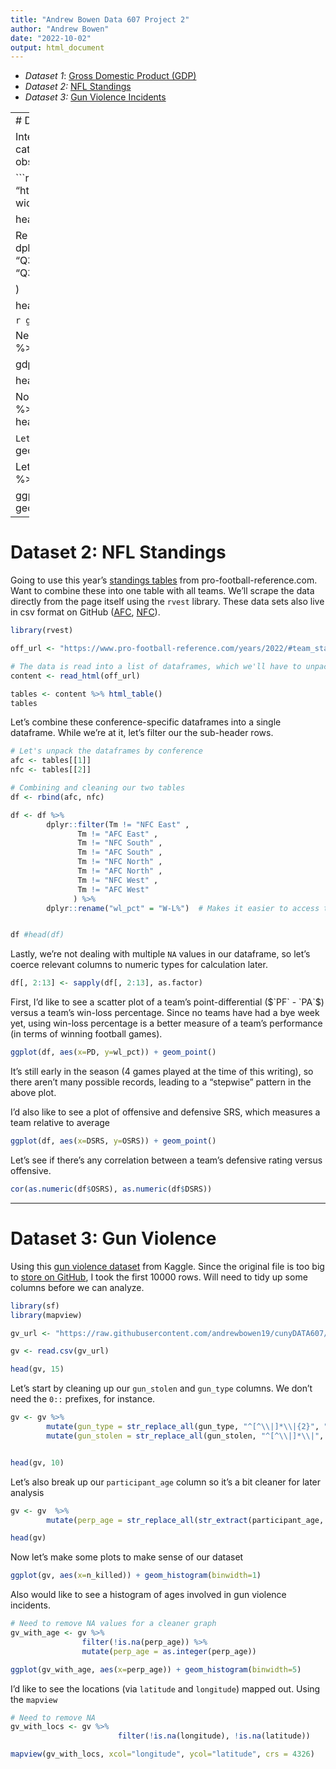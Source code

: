 ```yaml
---
title: "Andrew Bowen Data 607 Project 2"
author: "Andrew Bowen"
date: "2022-10-02"
output: html_document
---
```


- *Dataset 1*: [Gross Domestic Product (GDP)](https://apps.bea.gov/iTable/iTable.cfm?reqid=19&step=3&isuri=1&nipa_table_list=5&categories=survey)
- *Dataset 2:* [NFL Standings](https://www.pro-football-reference.com/years/2022/#team_stats)
- *Dataset 3:* [Gun Violence Incidents](https://www.kaggle.com/datasets/jameslko/gun-violence-data?resource=download)

---
# Dataset 1: GDP Table

Interested to see the breakdown of GDP and its different characteristics in each category. I'd like to clean this table so each observation (year & quarter) form an observation (row) within our dataset.
```r
library(tidyverse)
library(dplyr)
library(ggplot2)
```


```r
gdp_data_url <- "https://raw.githubusercontent.com/andrewbowen19/cunyDATA607/main/data/gdp-wide-data.csv"
gdp <- read.csv(gdp_data_url, header=TRUE, skip=5)

head(gdp)
```

Re-naming some columns for readability
```r
gdp <- gdp %>%
          dplyr::rename("category" = "X",
                        "2020.Q1" = "Q1",
                        "2020.Q2" = "Q2",
                        "2020.Q3" = "Q3",
                        "2020.Q4" = "Q4",
                        "2021.Q1" = "Q1.1",
                        "2021.Q2" = "Q2.1",
                        "2021.Q3" = "Q3.1",
                        "2021.Q4" = "Q4.1",
                        "2022.Q1" = "Q1.2",
                        "2022.Q2" = "Q2.2",
                        
                        )

head(gdp)
```

```r
gdp$category
```

Need to transpose the dataframe in order to get it into "long format"
```r
gdp <- gdp %>% 
          gather(quarter, GDP, 3:12) 

gdp$category <- trimws(gdp$category, which = c("both")) # trimming whitespace
    

head(gdp)
```

Now let's make some plots. First let's get mean GDP by category
```r
 
gdp_avg <- gdp %>%
              group_by(category) %>%
              summarise(mean_gdp = mean(GDP))
head(gdp_avg)

```
Let's see GDP by category
```r
ggplot(gdp_avg, aes(x =category, y=mean_gdp)) + geom_bar(stat='identity') + theme(axis.text.x = element_text(angle = 90))
```

Let's try our hand at a "time series" and compare imorts to exports
```r
imp_exp <-gdp %>%
            dplyr::filter( category == 'Imports' | category == 'Exports')

ggplot(imp_exp, aes(x =quarter, y=GDP, fill=category)) + geom_point(aes(colour=factor(category)))
```


---

# Dataset 2: NFL Standings
Going to use this year's [standings tables](https://www.pro-football-reference.com/years/2022/#AFC) from pro-football-reference.com. Want to combine these into one table with all teams. We'll scrape the data directly from the page itself using the `rvest` library. These data sets also live in csv format on GitHub ([AFC](https://raw.githubusercontent.com/andrewbowen19/cunyDATA607/main/data/afc-standings.csv), [NFC](https://raw.githubusercontent.com/andrewbowen19/cunyDATA607/main/data/nfc-standings.csv)).
```r
library(rvest)
```


```r
off_url <- "https://www.pro-football-reference.com/years/2022/#team_stats"
```

```r
# The data is read into a list of dataframes, which we'll have to unpack by conference
content <- read_html(off_url)

tables <- content %>% html_table()
tables
```

Let's combine these conference-specific dataframes into a single dataframe. While we're at it, let's filter our the sub-header rows.
```r
# Let's unpack the dataframes by conference
afc <- tables[[1]]
nfc <- tables[[2]]

# Combining and cleaning our two tables
df <- rbind(afc, nfc) 

df <- df %>%
        dplyr::filter(Tm != "NFC East" ,
               Tm != "AFC East" ,
               Tm != "NFC South" ,
               Tm != "AFC South" ,
               Tm != "NFC North" ,
               Tm != "AFC North" ,
               Tm != "NFC West" ,
               Tm != "AFC West"
              ) %>%
        dplyr::rename("wl_pct" = "W-L%")  # Makes it easier to access this column when renamed


df #head(df)
```
Lastly, we're not dealing with multiple `NA` values in our dataframe, so let's coerce relevant columns to numeric types for calculation later.
```r
df[, 2:13] <- sapply(df[, 2:13], as.factor)
```


First, I'd like to see a scatter plot of a team's point-differential ($`PF` - `PA`$) versus a team's win-loss percentage. Since no teams have had a bye week yet, using win-loss percentage is a better measure of a team's performance (in terms of winning football games).
```r
ggplot(df, aes(x=PD, y=wl_pct)) + geom_point()
```
It's still early in the season (4 games played at the time of this writing), so there aren't many possible records, leading to a "stepwise" pattern in the above plot.


I'd also like to see a plot of offensive and defensive SRS, which measures a team relative to average
```r
ggplot(df, aes(x=DSRS, y=OSRS)) + geom_point()
```
Let's see if there's any correlation between a team's defensive rating versus offensive.
```r
cor(as.numeric(df$OSRS), as.numeric(df$DSRS))
```


---

# Dataset 3: Gun Violence
Using this [gun violence dataset](https://www.kaggle.com/datasets/jameslko/gun-violence-data?resource=download) from Kaggle. Since the original file is too big to [store on GitHub](https://raw.githubusercontent.com/andrewbowen19/cunyDATA607/main/data/gun-violence-sample.csv), I took the first 10000 rows. Will need to tidy up some columns before we can analyze. 
```r
library(sf)
library(mapview)
```


```r
gv_url <- "https://raw.githubusercontent.com/andrewbowen19/cunyDATA607/main/data/gun-violence-sample.csv"

gv <- read.csv(gv_url)

head(gv, 15)
```

Let's start by cleaning up our `gun_stolen` and `gun_type` columns. We don't need the `0::` prefixes, for instance.

```r
gv <- gv %>%
        mutate(gun_type = str_replace_all(gun_type, "^[^\\|]*\\|{2}", "")) %>%
        mutate(gun_stolen = str_replace_all(gun_stolen, "^[^\\|]*\\|", ""))


head(gv, 10)
```


Let's also break up our `participant_age` column so it's a bit cleaner for later analysis
```r
gv <- gv  %>%
        mutate(perp_age = str_replace_all(str_extract(participant_age, "[0-9]::(\\d{1,2})"), "\\d::", ""))

head(gv)
```


Now let's make some plots to make sense of our dataset
```r
ggplot(gv, aes(x=n_killed)) + geom_histogram(binwidth=1)
```

Also would like to see a histogram of ages involved in gun violence incidents.
```r
# Need to remove NA values for a cleaner graph
gv_with_age <- gv %>%
                filter(!is.na(perp_age)) %>%
                mutate(perp_age = as.integer(perp_age))

ggplot(gv_with_age, aes(x=perp_age)) + geom_histogram(binwidth=5)
```


I'd like to see the locations (via `latitude` and `longitude`) mapped out. Using the `mapview` 
```r
# Need to remove NA
gv_with_locs <- gv %>%
                        filter(!is.na(longitude), !is.na(latitude))

mapview(gv_with_locs, xcol="longitude", ycol="latitude", crs = 4326)


```


